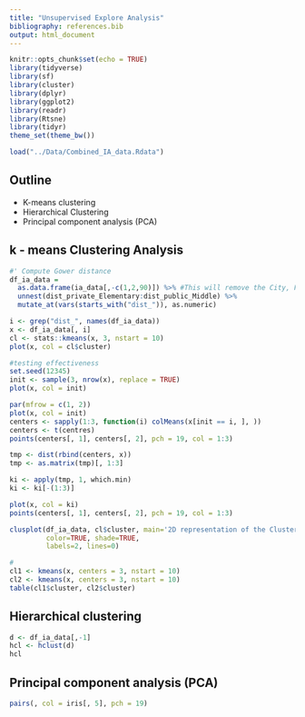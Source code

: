 ```yaml
---
title: "Unsupervised Explore Analysis"
bibliography: references.bib
output: html_document
---
```


```r
knitr::opts_chunk$set(echo = TRUE)
library(tidyverse)
library(sf)
library(cluster)
library(dplyr)
library(ggplot2)
library(readr)
library(Rtsne)
library(tidyr)
theme_set(theme_bw())

load("../Data/Combined_IA_data.Rdata")
```

## Outline
- K-means clustering
- Hierarchical Clustering
- Principal component analysis (PCA)

## k - means Clustering Analysis
```r
#' Compute Gower distance
df_ia_data = 
  as.data.frame(ia_data[,-c(1,2,90)]) %>% #This will remove the City, FIPS code and the geometry points
  unnest(dist_private_Elementary:dist_public_Middle) %>%
  mutate_at(vars(starts_with("dist_")), as.numeric) 

i <- grep("dist_", names(df_ia_data))
x <- df_ia_data[, i]
cl <- stats::kmeans(x, 3, nstart = 10)
plot(x, col = cl$cluster)

#testing effectiveness
set.seed(12345)
init <- sample(3, nrow(x), replace = TRUE)
plot(x, col = init)

par(mfrow = c(1, 2))
plot(x, col = init)
centers <- sapply(1:3, function(i) colMeans(x[init == i, ], ))
centers <- t(centres)
points(centers[, 1], centers[, 2], pch = 19, col = 1:3)

tmp <- dist(rbind(centers, x))
tmp <- as.matrix(tmp)[, 1:3]

ki <- apply(tmp, 1, which.min)
ki <- ki[-(1:3)]

plot(x, col = ki)
points(centers[, 1], centers[, 2], pch = 19, col = 1:3)

clusplot(df_ia_data, cl$cluster, main='2D representation of the Cluster solution',
         color=TRUE, shade=TRUE,
         labels=2, lines=0)

#
cl1 <- kmeans(x, centers = 3, nstart = 10)
cl2 <- kmeans(x, centers = 3, nstart = 10)
table(cl1$cluster, cl2$cluster)
```

## Hierarchical clustering
```r
d <- df_ia_data[,-1]
hcl <- hclust(d)
hcl
```


## Principal component analysis (PCA)
```r
pairs(, col = iris[, 5], pch = 19)

```

